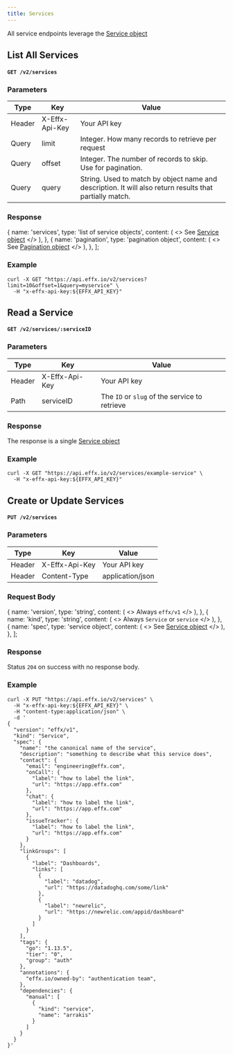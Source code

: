 ```yaml
---
title: Services
---
```



All service endpoints leverage the [Service object](services-model)

## List All Services

#### `GET /v2/services`

### Parameters

| Type   | Key            | Value                                                                                                   |
| ------ | -------------- | --------------------------------------------------------------------------------------------------------|
| Header | X-Effx-Api-Key | Your API key                                                                                            |
| Query  | limit          | Integer. How many records to retrieve per request                                                       |
| Query  | offset         | Integer. The number of records to skip. Use for pagination.                                             |
| Query  | query          | String. Used to match by object name and description. It will also return results that partially match. |

### Response

  {
    name: 'services',
    type: 'list of service objects',
    content: (
      <>
        <Markdown>See [Service object](services-model)</Markdown>
      </>
    ),
  },
  {
    name: 'pagination',
    type: 'pagination object',
    content: (
      <>
        <Markdown>See [Pagination object](pagination-model)</Markdown>
      </>
    ),
  },
];

<ModelAttributeGroup attributes={listResponse} />

### Example

```shell title="GET https://api.effx.io/v2/services"
curl -X GET "https://api.effx.io/v2/services?limit=10&offset=1&query=myservice" \
  -H "x-effx-api-key:${EFFX_API_KEY}"
```

## Read a Service

#### `GET /v2/services/:serviceID`

### Parameters

| Type   | Key            | Value                                         |
| ------ | -------------- | --------------------------------------------- |
| Header | X-Effx-Api-Key | Your API key                                  |
| Path   | serviceID      | The `ID` or `slug` of the service to retrieve |

### Response

The response is a single [Service object](services-model)

### Example

```shell title="GET https://api.effx.io/v2/services/:serviceID"
curl -X GET "https://api.effx.io/v2/services/example-service" \
  -H "x-effx-api-key:${EFFX_API_KEY}"
```

## Create or Update Services

#### `PUT /v2/services`

### Parameters

| Type   | Key            | Value            |
| ------ | -------------- | ---------------- |
| Header | X-Effx-Api-Key | Your API key     |
| Header | Content-Type   | application/json |

### Request Body

  {
    name: 'version',
    type: 'string',
    content: (
      <>
        <Markdown>Always `effx/v1`</Markdown>
      </>
    ),
  },
  {
    name: 'kind',
    type: 'string',
    content: (
      <>
        <Markdown>Always `Service` or `service`</Markdown>
      </>
    ),
  },
  {
    name: 'spec',
    type: 'service object',
    content: (
      <>
        <Markdown>See [Service object](services-model)</Markdown>
      </>
    ),
  },
];

<ModelAttributeGroup attributes={requestBody} />

### Response

Status `204` on success with no response body.

### Example

```shell title="PUT https://api.effx.io/v2/services"
curl -X PUT "https://api.effx.io/v2/services" \
  -H "x-effx-api-key:${EFFX_API_KEY}" \
  -H "content-type:application/json" \
  -d '
{
  "version": "effx/v1",
  "kind": "Service",
  "spec": {
    "name": "the canonical name of the service",
    "description": "something to describe what this service does",
    "contact": {
      "email": "engineering@effx.com",
      "onCall": {
        "label": "how to label the link",
        "url": "https://app.effx.com"
      },
      "chat": {
        "label": "how to label the link",
        "url": "https://app.effx.com"
      },
      "issueTracker": {
        "label": "how to label the link",
        "url": "https://app.effx.com"
      }
    },
    "linkGroups": [
      {
        "label": "Dashboards",
        "links": [
          {
            "label": "datadog",
            "url": "https://datadoghq.com/some/link"
          },
          {
            "label": "newrelic",
            "url": "https://newrelic.com/appid/dashboard"
          }
        ]
      }
    ],
    "tags": {
      "go": "1.13.5",
      "tier": "0",
      "group": "auth"
    },
    "annotations": {
      "effx.io/owned-by": "authentication team",
    },
    "dependencies": {
      "manual": [
        {
          "kind": "service",
          "name": "arrakis"
        }
      ]
    }
  }
}'
```
